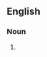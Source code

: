 ==English==

===Noun===
{{head|en|noun form|head=[[dinner]] [[table]]s}}

# {{plural of|en|dinner table}}